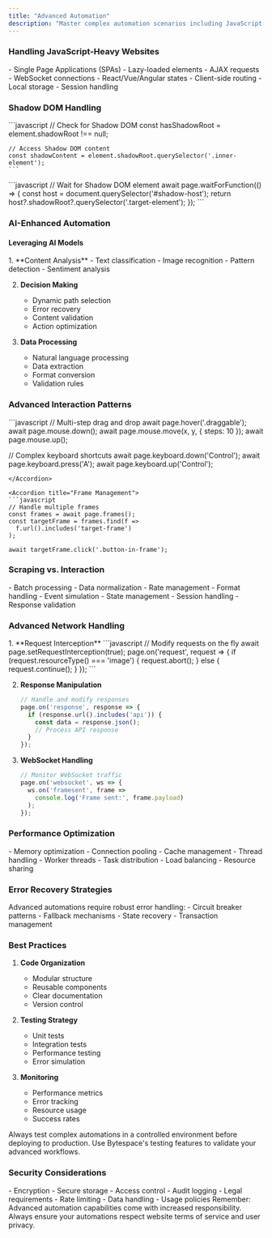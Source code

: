 ```yaml
---
title: "Advanced Automation"
description: "Master complex automation scenarios including JavaScript-heavy sites, AI integration, and advanced web interaction patterns"
---
```


### Handling JavaScript-Heavy Websites

<CardGroup cols={2}>
  <Card title="Dynamic Content" icon="code">
    - Single Page Applications (SPAs)
    - Lazy-loaded elements
    - AJAX requests
    - WebSocket connections
  </Card>
  
  <Card title="State Management" icon="database">
    - React/Vue/Angular states
    - Client-side routing
    - Local storage
    - Session handling
  </Card>
</CardGroup>

### Shadow DOM Handling

<Tabs>
  <Tab title="Detection">
    ```javascript
    // Check for Shadow DOM
    const hasShadowRoot = element.shadowRoot !== null;
    
    // Access Shadow DOM content
    const shadowContent = element.shadowRoot.querySelector('.inner-element');
    ```
  </Tab>
  
  <Tab title="Interaction">
    ```javascript
    // Wait for Shadow DOM element
    await page.waitForFunction(() => {
      const host = document.querySelector('#shadow-host');
      return host?.shadowRoot?.querySelector('.target-element');
    });
    ```
  </Tab>
</Tabs>

### AI-Enhanced Automation

#### Leveraging AI Models

<Steps>
  1. **Content Analysis**
     - Text classification
     - Image recognition
     - Pattern detection
     - Sentiment analysis
  
  2. **Decision Making**
     - Dynamic path selection
     - Error recovery
     - Content validation
     - Action optimization
  
  3. **Data Processing**
     - Natural language processing
     - Data extraction
     - Format conversion
     - Validation rules
</Steps>

### Advanced Interaction Patterns

<Accordion title="Complex User Actions">
```javascript
// Multi-step drag and drop
await page.hover('.draggable');
await page.mouse.down();
await page.mouse.move(x, y, { steps: 10 });
await page.mouse.up();

// Complex keyboard shortcuts
await page.keyboard.down('Control');
await page.keyboard.press('A');
await page.keyboard.up('Control');
```
</Accordion>

<Accordion title="Frame Management">
```javascript
// Handle multiple frames
const frames = await page.frames();
const targetFrame = frames.find(f => 
  f.url().includes('target-frame')
);

await targetFrame.click('.button-in-frame');
```
</Accordion>

### Scraping vs. Interaction

<CardGroup cols={2}>
  <Card title="Scraping Techniques" icon="download">
    - Batch processing
    - Data normalization
    - Rate management
    - Format handling
  </Card>
  
  <Card title="Interactive Automation" icon="hand-pointer">
    - Event simulation
    - State management
    - Session handling
    - Response validation
  </Card>
</CardGroup>

### Advanced Network Handling

<Steps>
  1. **Request Interception**
     ```javascript
     // Modify requests on the fly
     await page.setRequestInterception(true);
     page.on('request', request => {
       if (request.resourceType() === 'image') {
         request.abort();
       } else {
         request.continue();
       }
     });
     ```
  
  2. **Response Manipulation**
     ```javascript
     // Handle and modify responses
     page.on('response', response => {
       if (response.url().includes('api')) {
         const data = response.json();
         // Process API response
       }
     });
     ```
  
  3. **WebSocket Handling**
     ```javascript
     // Monitor WebSocket traffic
     page.on('websocket', ws => {
       ws.on('framesent', frame => 
         console.log('Frame sent:', frame.payload)
       );
     });
     ```
</Steps>

### Performance Optimization

<CardGroup cols={2}>
  <Card title="Resource Management" icon="server">
    - Memory optimization
    - Connection pooling
    - Cache management
    - Thread handling
  </Card>
  
  <Card title="Parallel Processing" icon="network-wired">
    - Worker threads
    - Task distribution
    - Load balancing
    - Resource sharing
  </Card>
</CardGroup>

### Error Recovery Strategies

<Warning>
Advanced automations require robust error handling:
- Circuit breaker patterns
- Fallback mechanisms
- State recovery
- Transaction management
</Warning>

### Best Practices

1. **Code Organization**
   - Modular structure
   - Reusable components
   - Clear documentation
   - Version control

2. **Testing Strategy**
   - Unit tests
   - Integration tests
   - Performance testing
   - Error simulation

3. **Monitoring**
   - Performance metrics
   - Error tracking
   - Resource usage
   - Success rates

<Tip>
Always test complex automations in a controlled environment before deploying to production. Use Bytespace's testing features to validate your advanced workflows.
</Tip>

### Security Considerations

<CardGroup cols={2}>
  <Card title="Data Protection" icon="shield-halved">
    - Encryption
    - Secure storage
    - Access control
    - Audit logging
  </Card>
  
  <Card title="Compliance" icon="check-double">
    - Legal requirements
    - Rate limiting
    - Data handling
    - Usage policies
  </Card>
</CardGroup>

<Note>
Remember: Advanced automation capabilities come with increased responsibility. Always ensure your automations respect website terms of service and user privacy.
</Note> 